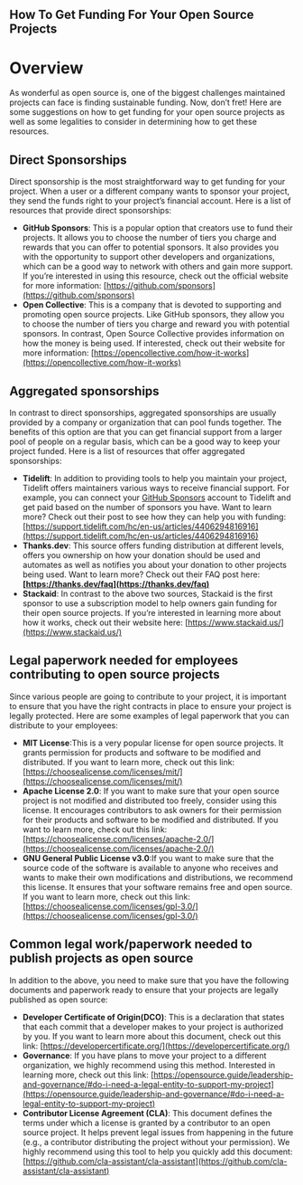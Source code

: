 ## How To Get Funding For Your Open Source Projects

# Overview

As wonderful as open source is, one of the biggest challenges maintained projects can face is finding sustainable funding.
Now, don’t fret! Here are some suggestions on how to get funding for your open source projects as well as some legalities to consider in determining how to get these resources.

## Direct Sponsorships

Direct sponsorship is the most straightforward way to get funding for your project.
When a user or a different company wants to sponsor your project, they send the funds right to your project’s financial account.
Here is a list of resources that provide direct sponsorships:

- **GitHub Sponsors**: This is a popular option that creators use to fund their projects.
  It allows you to choose the number of tiers you charge and rewards that you can offer to potential sponsors.
  It also provides you with the opportunity to support other developers and organizations, which can be a good way to network with others and gain more support.
  If you’re interested in using this resource, check out the official website for more information: [https://github.com/sponsors](https://github.com/sponsors)
- **Open Collective**: This is a company that is devoted to supporting and promoting open source projects.
  Like GitHub sponsors, they allow you to choose the number of tiers you charge and reward you with potential sponsors.
  In contrast, Open Source Collective provides information on how the money is being used.
  If interested, check out their website for more information: [https://opencollective.com/how-it-works](https://opencollective.com/how-it-works)

## Aggregated sponsorships

In contrast to direct sponsorships, aggregated sponsorships are usually provided by a company or organization that can pool funds together.
The benefits of this option are that you can get financial support from a larger pool of people on a regular basis, which can be a good way to keep your project funded.
Here is a list of resources that offer aggregated sponsorships:

- **Tidelift**: In addition to providing tools to help you maintain your project, Tidelift offers maintainers various ways to receive financial support.
  For example, you can connect your [GitHub Sponsors](https://tidelift.com/subscription/how-to-connect-tidelift-with-github) account to Tidelift and get paid based on the number of sponsors you have.
  Want to learn more? Check out their post to see how they can help you with funding: [https://support.tidelift.com/hc/en-us/articles/4406294816916](https://support.tidelift.com/hc/en-us/articles/4406294816916)
- **Thanks.dev**: This source offers funding distribution at different levels, offers you ownership on how your donation should be used and automates as well as notifies you about your donation to other projects being used.
  Want to learn more? Check out their FAQ post here: **[https://thanks.dev/faq](https://thanks.dev/faq)**
- **Stackaid**: In contrast to the above two sources, Stackaid is the first sponsor to use a subscription model to help owners gain funding for their open source projects.
  If you’re interested in learning more about how it works, check out their website here: [https://www.stackaid.us/](https://www.stackaid.us/)

## Legal paperwork needed for employees contributing to open source projects

Since various people are going to contribute to your project, it is important to ensure that you have the right contracts in place to ensure your project is legally protected.
Here are some examples of legal paperwork that you can distribute to your employees:

- **MIT License**:This is a very popular license for open source projects.
  It grants permission for products and software to be modified and distributed.
  If you want to learn more, check out this link: [https://choosealicense.com/licenses/mit/](https://choosealicense.com/licenses/mit/)
- **Apache License 2.0**: If you want to make sure that your open source project is not modified and distributed too freely, consider using this license.
  It encourages contributors to ask owners for their permission for their products and software to be modified and distributed.
  If you want to learn more, check out this link: [https://choosealicense.com/licenses/apache-2.0/](https://choosealicense.com/licenses/apache-2.0/)
- **GNU General Public License v3.0**:If you want to make sure that the source code of the software is available to anyone who receives and wants to make their own modifications and distributions, we recommend this license.
  It ensures that your software remains free and open source.
  If you want to learn more, check out this link: [https://choosealicense.com/licenses/gpl-3.0/](https://choosealicense.com/licenses/gpl-3.0/)

## Common legal work/paperwork needed to publish projects as open source

In addition to the above, you need to make sure that you have the following documents and paperwork ready to ensure that your projects are legally published as open source:

- **Developer Certificate of Origin(DCO)**: This is a declaration that states that each commit that a developer makes to your project is authorized by you.
  If you want to learn more about this document, check out this link: [https://developercertificate.org/](https://developercertificate.org/)
- **Governance**: If you have plans to move your project to a different organization, we highly recommend using this method.
  Interested in learning more, check out this link: [https://opensource.guide/leadership-and-governance/#do-i-need-a-legal-entity-to-support-my-project](https://opensource.guide/leadership-and-governance/#do-i-need-a-legal-entity-to-support-my-project)
- **Contributor License Agreement (CLA)**: This document defines the terms under which a license is granted by a contributor to an open source project.
  It helps prevent legal issues from happening in the future (e.g., a contributor distributing the project without your permission).
  We highly recommend using this tool to help you quickly add this document: [https://github.com/cla-assistant/cla-assistant](https://github.com/cla-assistant/cla-assistant)
